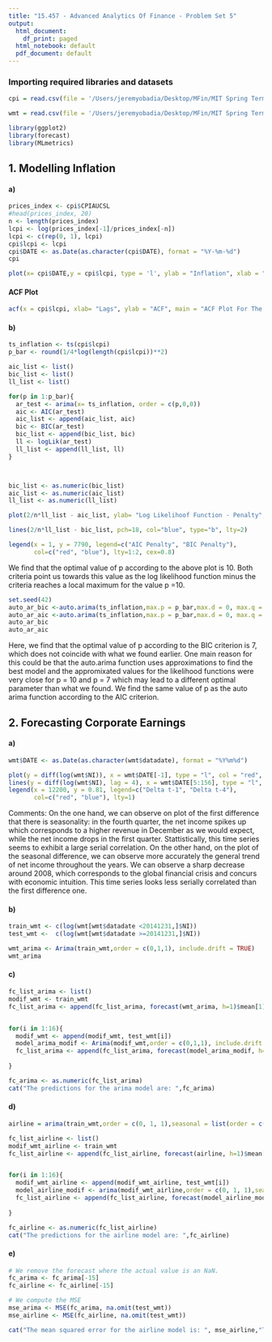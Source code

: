```yaml
---
title: "15.457 - Advanced Analytics Of Finance - Problem Set 5"
output:
  html_document:
    df_print: paged
  html_notebook: default
  pdf_document: default
---
```


### Importing required libraries and datasets

```r
cpi = read.csv(file = '/Users/jeremyobadia/Desktop/MFin/MIT Spring Term/Advanced Analytics of Finance/Assignments/PS5/CPI.csv')

wmt = read.csv(file = '/Users/jeremyobadia/Desktop/MFin/MIT Spring Term/Advanced Analytics of Finance/Assignments/PS5/WMT.csv')

library(ggplot2)
library(forecast)
library(MLmetrics)
```

## 1. Modelling Inflation

#### a)

```r
prices_index <- cpi$CPIAUCSL
#head(prices_index, 20)
n <- length(prices_index)
lcpi <- log(prices_index[-1]/prices_index[-n])
lcpi <- c(rep(0, 1), lcpi)
cpi$lcpi <- lcpi
cpi$DATE <- as.Date(as.character(cpi$DATE), format = "%Y-%m-%d")
cpi
```

```r
plot(x= cpi$DATE,y = cpi$lcpi, type = 'l', ylab = "Inflation", xlab = "Dates", main = "Monthly Inflation Rate π As A Function Of Time")


```

#### ACF Plot

```r

acf(x = cpi$lcpi, xlab= "Lags", ylab = "ACF", main = "ACF Plot For The Monthly Inflation Rate")

```

#### b)
```r
ts_inflation <- ts(cpi$lcpi)
p_bar <- round(1/4*log(length(cpi$lcpi))**2)

aic_list <- list()
bic_list <- list()
ll_list <- list()

for(p in 1:p_bar){
  ar_test <- arima(x= ts_inflation, order = c(p,0,0))
  aic <- AIC(ar_test)
  aic_list <- append(aic_list, aic)
  bic <- BIC(ar_test)
  bic_list <- append(bic_list, bic)
  ll <- logLik(ar_test)
  ll_list <- append(ll_list, ll)
}



bic_list <- as.numeric(bic_list)
aic_list <- as.numeric(aic_list)
ll_list <- as.numeric(ll_list)
```

```r
plot(2/n*ll_list - aic_list, ylab= "Log Likelihoof Function - Penalty", xlab= "Values Of p", main = "Values Of Log Likelihoof Function - AIC/BIC As A Function Of p", type="b", pch=19, col="red")

lines(2/n*ll_list - bic_list, pch=18, col="blue", type="b", lty=2)

legend(x = 1, y = 7790, legend=c("AIC Penalty", "BIC Penalty"),
       col=c("red", "blue"), lty=1:2, cex=0.8)

```

We find that the optimal value of p according to the above plot is 10. Both criteria point us towards this value as the log likelihood function minus the criteria reaches a local maximum for the value p =10.

```r
set.seed(42)
auto_ar_bic <-auto.arima(ts_inflation,max.p = p_bar,max.d = 0, max.q = 0,ic = "bic",trace = FALSE)
auto_ar_aic <-auto.arima(ts_inflation,max.p = p_bar,max.d = 0, max.q = 0,ic = "aic",trace = FALSE)
auto_ar_bic
auto_ar_aic

```

Here, we find that the optimal value of p according to the BIC criterion is 7, which does not coincide with what we found earlier. One main reason for this could be that the auto.arima function uses approximations to find the best model and the appromixated values for the likelihood functions were very close for p = 10 and p = 7 which may lead to a different optimal parameter than what we found. We find the same value of p as the auto arima function according to the AIC criterion.


## 2. Forecasting Corporate Earnings

#### a)

```r

wmt$DATE <- as.Date(as.character(wmt$datadate), format = "%Y%m%d")

plot(y = diff(log(wmt$NI)), x = wmt$DATE[-1], type = "l", col = "red", xlab= "Date", ylab = "Delta", main="Time Series Of The First Difference And The Seasonal Difference")
lines(y = diff(log(wmt$NI), lag = 4), x = wmt$DATE[5:156], type = "l", col="blue")
legend(x = 12200, y = 0.81, legend=c("Delta t-1", "Delta t-4"),
       col=c("red", "blue"), lty=1)

```

Comments: On the one hand, we can observe on plot of the first difference that there is seasonality: in the fourth quarter, the net income spikes up which corresponds to a higher revenue in December as we would expect, while the net income drops in the first quarter. Stattistically, this time series seems to exhibit a large serial correlation. On the other hand, on the plot of the seasonal difference, we can observe more accurately the general trend of net income throughout the years. We can observe a sharp decrease around 2008, which corresponds to the global financial crisis and concurs with economic intuition. This time series looks less serially correlated than the first difference one.

#### b)

```r

train_wmt <- c(log(wmt[wmt$datadate <20141231,]$NI))
test_wmt <-  c(log(wmt[wmt$datadate >=20141231,]$NI))

wmt_arima <- Arima(train_wmt,order = c(0,1,1), include.drift = TRUE)
wmt_arima
```
#### c)

```r
fc_list_arima <- list()
modif_wmt <- train_wmt
fc_list_arima <- append(fc_list_arima, forecast(wmt_arima, h=1)$mean[1])


for(i in 1:16){
  modif_wmt <- append(modif_wmt, test_wmt[i])
  model_arima_modif <- Arima(modif_wmt,order = c(0,1,1), include.drift = TRUE)
  fc_list_arima <- append(fc_list_arima, forecast(model_arima_modif, h=1)$mean[1])
  
}

fc_arima <- as.numeric(fc_list_arima)
cat("The predictions for the arima model are: ",fc_arima)
```

#### d)

```r

airline = arima(train_wmt,order = c(0, 1, 1),seasonal = list(order = c(0, 1, 1),period = 4))

fc_list_airline <- list()
modif_wmt_airline <- train_wmt
fc_list_airline <- append(fc_list_airline, forecast(airline, h=1)$mean[1])


for(i in 1:16){
  modif_wmt_airline <- append(modif_wmt_airline, test_wmt[i])
  model_airline_modif <- arima(modif_wmt_airline,order = c(0, 1, 1),seasonal = list(order = c(0, 1, 1),period = 4))
  fc_list_airline <- append(fc_list_airline, forecast(model_airline_modif, h=1)$mean[1])
  
}

fc_airline <- as.numeric(fc_list_airline)
cat("The predictions for the airline model are: ",fc_airline)

```

#### e)

```r

# We remove the forecast where the actual value is an NaN.
fc_arima <- fc_arima[-15]
fc_airline <- fc_airline[-15]

# We compute the MSE
mse_arima <- MSE(fc_arima, na.omit(test_wmt))
mse_airline <- MSE(fc_airline, na.omit(test_wmt))

cat("The mean squared error for the airline model is: ", mse_airline,"The mean squared error for the arima model is: ", mse_arima, sep="\n")

```

